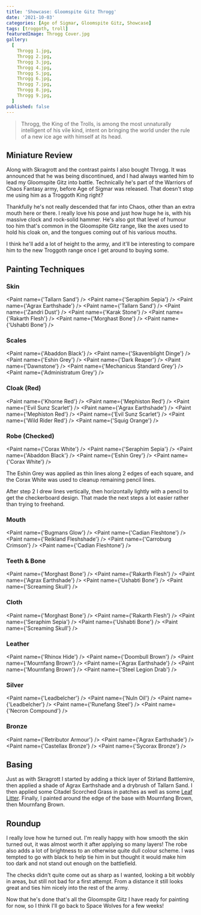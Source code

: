 ```yaml
---
title: 'Showcase: Gloomspite Gitz Throgg'
date: '2021-10-03'
categories: [Age of Sigmar, Gloomspite Gitz, Showcase]
tags: [troggoth, troll]
featuredImage: Throgg Cover.jpg
gallery:
  [
    Throgg 1.jpg,
    Throgg 2.jpg,
    Throgg 3.jpg,
    Throgg 4.jpg,
    Throgg 5.jpg,
    Throgg 6.jpg,
    Throgg 7.jpg,
    Throgg 8.jpg,
    Throgg 9.jpg,
  ]
published: false
---
```


> Throgg, the King of the Trolls, is among the most unnaturally intelligent of his vile kind, intent on bringing the
> world under the rule of a new ice age with himself at its head.

## Miniature Review

Along with Skragrott and the contrast paints I also bought Throgg. It was announced that he was being discontinued, and
I had always wanted him to lead my Gloomspite Gitz into battle. Technically he's part of the Warriors of Chaos Fantasy
army, before Age of Sigmar was released. That doesn't stop me using him as a Troggoth King right?

Thankfully he's not really descended that far into Chaos, other than an extra mouth here or there. I really love his
pose and just how huge he is, with his massive clock and rock-solid hammer. He's also got that level of humour too him
that's common in the Gloomspite Gitz range, like the axes used to hold his cloak on, and the tongues coming out of his
various mouths.

I think he'll add a lot of height to the army, and it'll be interesting to compare him to the new Troggoth range once
I get around to buying some.

## Painting Techniques

### Skin
<Paint name={'Tallarn Sand'} />
<Paint name={'Seraphim Sepia'} />
<Paint name={'Agrax Earthshade'} />
<Paint name={'Tallarn Sand'} />
<Paint name={'Zandri Dust'} />
<Paint name={'Karak Stone'} />
<Paint name={'Rakarth Flesh'} />
<Paint name={'Morghast Bone'} />
<Paint name={'Ushabti Bone'} />

### Scales
<Paint name={'Abaddon Black'} />
<Paint name={'Skavenblight Dinge'} />
<Paint name={'Eshin Grey'} />
<Paint name={'Dark Reaper'} />
<Paint name={'Dawnstone'} />
<Paint name={'Mechanicus Standard Grey'} />
<Paint name={'Administratum Grey'} />

### Cloak (Red)
<Paint name={'Khorne Red'} />
<Paint name={'Mephiston Red'} />
<Paint name={'Evil Sunz Scarlet'} />
<Paint name={'Agrax Earthshade'} />
<Paint name={'Mephiston Red'} />
<Paint name={'Evil Sunz Scarlet'} />
<Paint name={'Wild Rider Red'} />
<Paint name={'Squig Orange'} />

### Robe (Checked)
<Paint name={'Corax White'} />
<Paint name={'Seraphim Sepia'} />
<Paint name={'Abaddon Black'} />
<Paint name={'Eshin Grey'} />
<Paint name={'Corax White'} />

The Eshin Grey was applied as thin lines along 2 edges of each square, and the Corax White was used to cleanup
remaining pencil lines.

After step 2 I drew lines vertically, then horizontally lightly with a pencil to get the checkerboard design. That
made the next steps a lot easier rather than trying to freehand.

### Mouth
<Paint name={'Bugmans Glow'} />
<Paint name={'Cadian Fleshtone'} />
<Paint name={'Reikland Fleshshade'} />
<Paint name={'Carroburg Crimson'} />
<Paint name={'Cadian Fleshtone'} />

### Teeth & Bone
<Paint name={'Morghast Bone'} />
<Paint name={'Rakarth Flesh'} />
<Paint name={'Agrax Earthshade'} />
<Paint name={'Ushabti Bone'} />
<Paint name={'Screaming Skull'} />

### Cloth
<Paint name={'Morghast Bone'} />
<Paint name={'Rakarth Flesh'} />
<Paint name={'Seraphim Sepia'} />
<Paint name={'Ushabti Bone'} />
<Paint name={'Screaming Skull'} />

### Leather
<Paint name={'Rhinox Hide'} />
<Paint name={'Doombull Brown'} />
<Paint name={'Mournfang Brown'} />
<Paint name={'Agrax Earthshade'} />
<Paint name={'Mournfang Brown'} />
<Paint name={'Steel Legion Drab'} />

### Silver
<Paint name={'Leadbelcher'} />
<Paint name={'Nuln Oil'} />
<Paint name={'Leadbelcher'} />
<Paint name={'Runefang Steel'} />
<Paint name={'Necron Compound'} />

### Bronze
<Paint name={'Retributor Armour'} />
<Paint name={'Agrax Earthshade'} />
<Paint name={'Castellax Bronze'} />
<Paint name={'Sycorax Bronze'} />

## Basing
Just as with Skragrott I started by adding a thick layer of Stirland Battlemire, then applied a shade of
Agrax Earthshade and a drybrush of Tallarn Sand. I then applied some Citadel Scorched Grass in patches as well as some
[Leaf Litter](http://www.greenstuffworld.com/en/model-leaves/277-leaf-scatter-litter-natural-leaves.html). Finally, I
painted around the edge of the base with Mournfang Brown, then Mournfang Brown.

## Roundup

I really love how he turned out. I'm really happy with how smooth the skin turned out, it was almost worth it after
applying so many layers! The robe also adds a lot of brightness to an otherwise quite dull colour scheme. I was tempted
to go with black to help tie him in but thought it would make him too dark and not stand out enough on the battlefield.

The checks didn't quite come out as sharp as I wanted, looking a bit wobbly in areas, but still not bad for a first
attempt. From a distance it still looks great and ties him nicely into the rest of the army.

Now that he's done that's all the Gloomspite Gitz I have ready for painting for now, so I think I'll go back to Space
Wolves for a few weeks!
